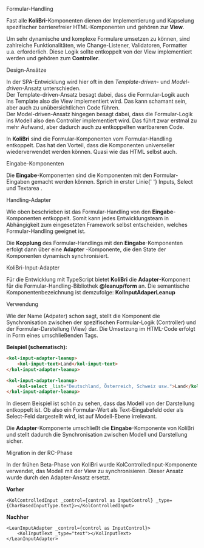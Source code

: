 
<Meta title="Konzepte/Formular-Handling" id="form-handling" />

<kol-heading>Formular-Handling</kol-heading>

<p>
	Fast alle <b>KoliBri</b>-Komponenten dienen der Implementierung und Kapselung spezifischer barrierefreier HTML-Komponenten und gehören zur <b>View</b>.
</p>
<p>
	Um sehr dynamische und komplexe Formulare umsetzen zu können, sind zahlreiche Funktionalitäten, wie Change-Listener, Validatoren, Formatter u.a. erforderlich.
	Diese Logik sollte entkoppelt von der View implementiert werden und gehören zum <b>Controller</b>.
</p>
<kol-heading _level="2">Design-Ansätze</kol-heading>
<p>
	In der <kol-abbr _title="Single-Page-Application">SPA</kol-abbr>-Entwicklung wird hier oft in den <i>Template-driven</i>- und
	<i>Model-driven</i>-Ansatz unterschieden.
	<br />
	Der Template-driven-Ansatz besagt dabei, dass die Formular-Logik auch ins Template also die View implementiert wird. Das kann schamant sein, aber auch zu unübersichtlichen
	Code führen.
	<br />
	Der Model-driven-Ansatz hingegen besagt dabei, dass die Formular-Logik ins Modell also den Controller implementiert wird. Das führt zwar erstmal zu mehr Aufwand,
	aber dadurch auch zu entkoppelten wartbareren Code.
</p>
<p>
	<kol-alert _type="info">
		In <b>KoliBri</b> sind die Formular-Komponenten vom Formular-Handling entkoppelt. Das hat den Vorteil, dass die Komponenten universeller wiederverwendet
		werden können. Quasi wie das HTML selbst auch.
	</kol-alert>
</p>

<kol-heading _level="2">Eingabe-Komponenten</kol-heading>

<p>
	Die <b>Eingabe</b>-Komponenten sind die Komponenten mit den Formular-Eingaben gemacht werden können. Sprich in erster Linie{' '}
	<kol-link _href="iframe.html?id=inputs-select-und-textarea--page" _target="_self">
		Inputs, Select und Textarea
	</kol-link>
	.
</p>

<kol-heading _level="2">Handling-Adapter</kol-heading>

<p>
	Wie oben beschrieben ist das Formular-Handling von den <b>Eingabe</b>-Komponenten entkoppelt. Somit kann jedes Entwicklungsteam in Abhängigkeit zum
	eingesetzten Framework selbst entscheiden, welches Formular-Handling geeignet ist.
</p>
<p>
	<kol-alert _type="info">
		Die <b>Kopplung</b> des Formular-Handlings mit den <b>Eingabe</b>-Komponenten erfolgt dann über eine <b>Adapter</b>
		-Komponente, die den State der Komponenten dynamisch synchronisiert.
	</kol-alert>
</p>

<kol-heading _level="3">KoliBri-Input-Adapter</kol-heading>

<p>
	Für die Entwicklung mit TypeScript bietet <b>KoliBri</b> die <b>Adapter</b>-Komponent für die Formular-Handling-Bibliothek <b>@leanup/form</b> an. Die
	semantische Komponentenbezeichnung ist demzufolge: <b>KolInputAdaperLeanup</b>
</p>

<kol-heading _level="3">Verwendung</kol-heading>

<p>
  Wie der Name (Adpater) schon sagt, stellt die Komponent die Synchronisation zwischen der spezifischen Formular-Logik
  (Controller) und der Formular-Darstellung (View) dar. Die Umsetzung im HTML-Code erfolgt in Form eines umschließenden
  Tags.
</p>
<p>
  <b>Beispiel (schematisch):</b>

```html
<kol-input-adapter-leanup>
	<kol-input-text>Land</kol-input-text>
</kol-input-adapter-leanup>

<kol-input-adapter-leanup>
	<kol-select _list="Deutschland, Österreich, Schweiz usw.">Land</kol-select>
</kol-input-adapter-leanup>
```

<kol-alert _type="info">
  In diesem Beispiel ist schön zu sehen, dass das Modell von der Darstellung entkoppelt ist. Ob also ein Formular-Wert als
  Text-Eingabefeld oder als Select-Feld dargestellt wird, ist auf Modell-Ebene irrelevant.
</kol-alert>
</p>
<p>
  Die <b>Adapter</b>-Komponente umschließt die <b>Eingabe</b>-Komponente von KoliBri und stellt dadurch die Synchronisation
  zwischen Modell und Darstellung sicher.
</p>

<kol-heading _level="4">Migration in der RC-Phase</kol-heading>

<p>
	In der frühen Beta-Phase von KoliBri wurde KolControlledInput-Komponente verwendet, das Modell mit der View zu synchronisieren. Dieser Ansatz wurde durch den
	Adapter-Ansatz ersetzt.
</p>

<b>Vorher</b>

```tsx
<KolControlledInput _control={control as InputControl} _type={CharBasedInputType.text}></KolControlledInput>
```

<b>Nachher</b>

```tsx
<LeanInputAdapter _control={control as InputControl}>
	<KolInputText _type="text"></KolInputText>
</LeanInputAdapter>
```
